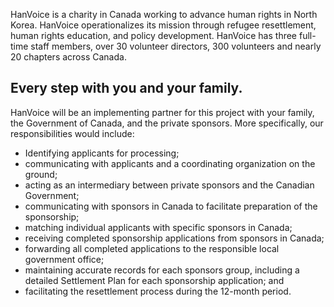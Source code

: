 
HanVoice is a charity in Canada working to advance human rights in North Korea. HanVoice operationalizes its mission through refugee resettlement, human rights education, and policy development. HanVoice has three full-time staff members, over 30 volunteer directors, 300 volunteers and nearly 20 chapters across Canada.

## Every step with you and your family.

HanVoice will be an implementing partner for this project with your family, the Government of Canada, and the private sponsors. More specifically, our responsibilities would include:

- Identifying applicants for processing;
- communicating with applicants and a coordinating organization on the ground;
- acting as an intermediary between private sponsors and the Canadian Government;
- communicating with sponsors in Canada to facilitate preparation of the sponsorship;
- matching individual applicants with specific sponsors in Canada;
- receiving completed sponsorship applications from sponsors in Canada;
- forwarding all completed applications to the responsible local government office;
- maintaining accurate records for each sponsors group, including a detailed Settlement Plan for each sponsorship application; and
- facilitating the resettlement process during the 12-month period.
